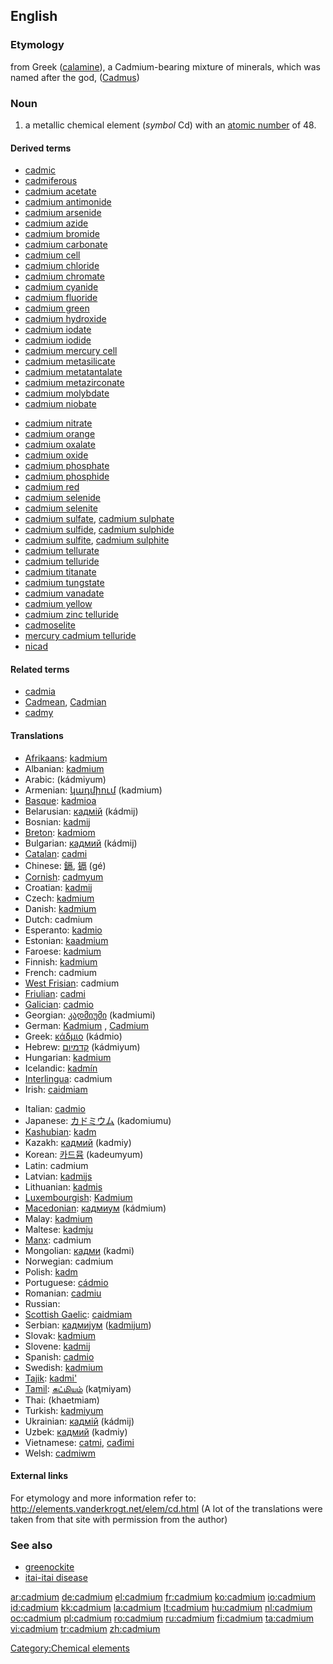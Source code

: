 ==English==
{{elements|Cd|silver|Ag|indium|In}}

===Etymology===
from Greek {{polytonic|[[Καδμεία]]}} ([[calamine]]), a Cadmium-bearing mixture of minerals, which was named after the god, {{polytonic|[[Κάδμος]]}} ([[Cadmus]])

===Noun===
{{en-noun|-}}
{{wikipedia}}

# a metallic chemical element (''symbol'' Cd) with an [[atomic number]] of 48.

====Derived terms====
{{top2}}
* [[cadmic]]
* [[cadmiferous]]
* [[cadmium acetate]]
* [[cadmium antimonide]]
* [[cadmium arsenide]]
* [[cadmium azide]]
* [[cadmium bromide]]
* [[cadmium carbonate]]
* [[cadmium cell]]
* [[cadmium chloride]]
* [[cadmium chromate]]
* [[cadmium cyanide]]
* [[cadmium fluoride]]
* [[cadmium green]]
* [[cadmium hydroxide]]
* [[cadmium iodate]]
* [[cadmium iodide]]
* [[cadmium mercury cell]]
* [[cadmium metasilicate]]
* [[cadmium metatantalate]]
* [[cadmium metazirconate]]
* [[cadmium molybdate]]
* [[cadmium niobate]]
{{mid2}}
* [[cadmium nitrate]]
* [[cadmium orange]]
* [[cadmium oxalate]]
* [[cadmium oxide]]
* [[cadmium phosphate]]
* [[cadmium phosphide]]
* [[cadmium red]]
* [[cadmium selenide]]
* [[cadmium selenite]]
* [[cadmium sulfate]], [[cadmium sulphate]]
* [[cadmium sulfide]], [[cadmium sulphide]]
* [[cadmium sulfite]], [[cadmium sulphite]]
* [[cadmium tellurate]]
* [[cadmium telluride]]
* [[cadmium titanate]]
* [[cadmium tungstate]]
* [[cadmium vanadate]]
* [[cadmium yellow]]
* [[cadmium zinc telluride]]
* [[cadmoselite]]
* [[mercury cadmium telluride]]
* [[nicad]]
{{bottom}}

====Related terms====
* [[cadmia]]
* [[Cadmean]], [[Cadmian]]
* [[cadmy]]

====Translations====
{{top}}
* [[Afrikaans]]: [[kadmium]]
* Albanian: [[kadmium]]
* Arabic: {{Arab|[[كادميوم]]}} (kádmiyum) {{m}}
* Armenian: [[կադմիում]] (kadmium)
* [[Basque]]: [[kadmioa]]
* Belarusian: [[кадмiй]] (kádmij) {{m}}
* Bosnian: [[kadmij]]
* [[Breton]]: [[kadmiom]]
* Bulgarian: [[кадмий]] (kádmij) {{m}}
* [[Catalan]]: [[cadmi]]
* Chinese: [[鎘]], [[镉]] (gé)
* [[Cornish]]: [[cadmyum]]
* Croatian: [[kadmij]]
* Czech: [[kadmium]]
* Danish: [[kadmium]]
* Dutch: cadmium {{n}}
* Esperanto: [[kadmio]]
* Estonian: [[kaadmium]]
* Faroese: [[kadmium]]
* Finnish: [[kadmium]]
* French: cadmium {{m}}
* [[West Frisian]]: cadmium
* [[Friulian]]: [[cadmi]]
* [[Galician]]: [[cadmio]]
* Georgian: [[კადმიუმი]] (kadmiumi)
* German: [[Kadmium]] {{n}}, [[Cadmium]] {{n}}
* Greek: [[κάδμιο]] (kádmio) {{n}}
* Hebrew: [[קדמיום]] (kádmiyum)
* Hungarian: [[kadmium]]
* Icelandic: [[kadmín]]
* [[Interlingua]]: cadmium
* Irish: [[caidmiam]]
{{mid}}
* Italian: [[cadmio]] {{m}}
* Japanese: [[カドミウム]] (kadomiumu)
* [[Kashubian]]: [[kadm]]
* Kazakh: [[кадмий]] (kadmiy)
* Korean: [[카드뮴]] (kadeumyum)
* Latin: cadmium {{n}}
* Latvian: [[kadmijs]]
* Lithuanian: [[kadmis]]
* [[Luxembourgish]]: [[Kadmium]]
* [[Macedonian]]: [[кадмиум]] (kádmium) {{m}}
* Malay: [[kadmium]]
* Maltese: [[kadmju]]
* [[Manx]]: cadmium
* Mongolian: [[кадми]] (kadmi)
* Norwegian: cadmium
* Polish: [[kadm]] {{m}}
* Portuguese: [[cádmio]] {{m}}
* Romanian: [[cadmiu]] {{n}}
* Russian: {{t|ru|кадмий|tr=kádmij|m}}
* [[Scottish Gaelic]]: [[caidmiam]]
* Serbian: [[кадмиjум]] ([[kadmijum]]) {{m}}
* Slovak: [[kadmium]]
* Slovene: [[kadmij]]
* Spanish: [[cadmio]] {{m}}
* Swedish: [[kadmium]]
* [[Tajik]]: [[kadmi']]
* [[Tamil]]: [[கட்மியம்]] (kaţmiyam)
* Thai: {{Thai|[[แคดเมียม]]}} (khaetmiam)
* Turkish: [[kadmiyum]]
* Ukrainian: [[кадмiй]] (kádmij) {{m}}
* Uzbek: [[кадмий]] (kadmiy)
* Vietnamese: [[catmi]], [[cađimi]]
* Welsh: [[cadmiwm]]
{{bottom}}

====External links====
For etymology and more information refer to:
http://elements.vanderkrogt.net/elem/cd.html
(A lot of the translations were taken from that site with permission from the author)

===See also===
* [[greenockite]]
* [[itai-itai disease]]

[[Category:Chemical elements]]

[[ar:cadmium]]
[[de:cadmium]]
[[el:cadmium]]
[[fr:cadmium]]
[[ko:cadmium]]
[[io:cadmium]]
[[id:cadmium]]
[[kk:cadmium]]
[[la:cadmium]]
[[lt:cadmium]]
[[hu:cadmium]]
[[nl:cadmium]]
[[oc:cadmium]]
[[pl:cadmium]]
[[ro:cadmium]]
[[ru:cadmium]]
[[fi:cadmium]]
[[ta:cadmium]]
[[vi:cadmium]]
[[tr:cadmium]]
[[zh:cadmium]]